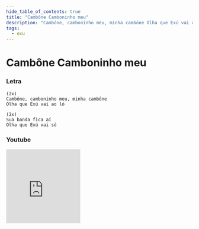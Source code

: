 ```yaml
---
hide_table_of_contents: true
title: "Cambône Camboninho meu"
description: "Cambône, camboninho meu, minha cambône Olha que Exú vai ao ló Sua banda fica aí Olha que Exú vai só"
tags:
  - exu
---
```


# Cambône Camboninho meu

### Letra

```text
(2x)
Cambône, camboninho meu, minha cambône
Olha que Exú vai ao ló

(2x)
Sua banda fica aí
Olha que Exú vai só
```

### Youtube

<iframe
  width="200"
  height="200"
  src="https://www.youtube.com/embed/VmcUwx6agaE"
  title="YouTube video player"
  frameborder="0"
  allow="accelerometer; autoplay; clipboard-write; encrypted-media; gyroscope; picture-in-picture; web-share"
  referrerpolicy="strict-origin-when-cross-origin"
  allowfullscreen
></iframe>